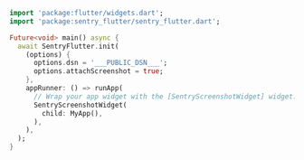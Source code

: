 ```dart
import 'package:flutter/widgets.dart';
import 'package:sentry_flutter/sentry_flutter.dart';

Future<void> main() async {
  await SentryFlutter.init(
    (options) {
      options.dsn = '___PUBLIC_DSN___';
      options.attachScreenshot = true;
    },
    appRunner: () => runApp(
      // Wrap your app widget with the [SentryScreenshotWidget] widget.
      SentryScreenshotWidget(
        child: MyApp(),
      ),
    ),
  );
}
```

